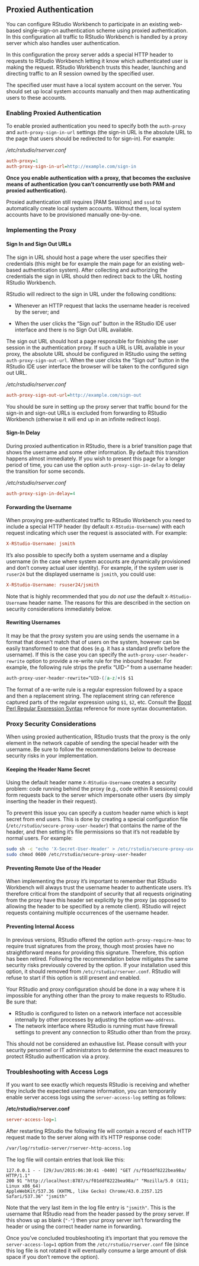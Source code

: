 ## Proxied Authentication {.pro-header}

You can configure RStudio Workbench to participate in an existing web-based single-sign-on authentication scheme using proxied authentication. In this configuration all traffic to RStudio Workbench is handled by a proxy server which also handles user authentication. 

In this configuration the proxy server adds a special HTTP header to requests to RStudio Workbench letting it know which authenticated user is making the request. RStudio Workbench trusts this header, launching and directing traffic to an R session owned by the specified user.

The specified user must have a local system account on the server. You should set up local system accounts manually and then map authenticating users to these accounts.

### Enabling Proxied Authentication

To enable proxied authentication you need to specify both the `auth-proxy` and `auth-proxy-sign-in-url` settings (the sign-in URL is the absolute URL to the page that users should be redirected to for sign-in). For example:

*/etc/rstudio/rserver.conf*

```ini
auth-proxy=1
auth-proxy-sign-in-url=http://example.com/sign-in
```

**Once you enable authentication with a proxy, that becomes the exclusive means of authentication (you can't concurrently use both PAM and proxied authentication).**

::: {.callout-important}
Proxied authentication still requires [PAM Sessions] and `sssd` to automatically create local system accounts. Without them, local system accounts have to be provisioned manually one-by-one.
:::


### Implementing the Proxy

#### Sign In and Sign Out URLs

The sign in URL should host a page where the user specifies their credentials (this might be for example the main page for an existing web-based authentication system). After collecting and authorizing the credentials the sign in URL should then redirect back to the URL hosting RStudio Workbench.

RStudio will redirect to the sign in URL under the following conditions:

- Whenever an HTTP request that lacks the username header is received by the server; and

- When the user clicks the "Sign out" button in the RStudio IDE user interface and there is no Sign Out URL available.

The sign out URL should host a page responsible for finishing the user session in the authentication proxy. If such a URL is URL available in your proxy, the absolute URL should be configured in RStudio using the setting `auth-proxy-sign-out-url`. When the user clicks the "Sign out" button in the RStudio IDE user interface the browser will be taken to the configured sign out URL.

*/etc/rstudio/rserver.conf*

```ini
auth-proxy-sign-out-url=http://example.com/sign-out
```

You should be sure in setting up the proxy server that traffic bound for the sign-in and sign-out URLs is excluded from forwarding to RStudio Workbench (otherwise it will end up in an infinite redirect loop).

#### Sign-In Delay

During proxied authentication in RStudio, there is a brief transition page that shows the username and some other information. By default this transition happens almost immediately. If you wish to present this page for a longer period of time, you can use the option `auth-proxy-sign-in-delay` to delay the transition for some seconds.

*/etc/rstudio/rserver.conf*

```ini
auth-proxy-sign-in-delay=4
```

#### Forwarding the Username

When proxying pre-authenticated traffic to RStudio Workbench you need to include a special HTTP header (by default `X-RStudio-Username`) with each request indicating which user the request is associated with. For example:

```ini
X-RStudio-Username: jsmith
```

It's also possible to specify both a system username and a display username (in the case where system accounts are dynamically provisioned and don't convey actual user identity). For example, if the system user is `ruser24` but the displayed username is `jsmith`, you could use:

```ini
X-RStudio-Username: rsuser24/jsmith
```

Note that is highly recommended that you *do not use* the default `X-RStudio-Username` header name. The reasons for this are described in the section on security considerations immediately below.

#### Rewriting Usernames

It may be that the proxy system you are using sends the username in a format that doesn't match that of users on the system, however can be easily transformed to one that does (e.g. it has a standard prefix before the username). If this is the case you can specify the `auth-proxy-user-header-rewrite` option to provide a re-write rule for the inbound header. For example, the following rule strips the prefix "UID-" from a username header:

```markdown
auth-proxy-user-header-rewrite=^UID-([a-z]+)$ $1
```

The format of a re-write rule is a regular expression followed by a space and then a replacement string. The replacement string can reference captured parts of the regular expression using `$1`, `$2`, etc. Consult the [Boost Perl Regular Expression Syntax](https://www.boost.org/doc/libs/1_64_0/libs/regex/doc/html/boost_regex/syntax/perl_syntax.html) reference for more syntax documentation.

### Proxy Security Considerations

When using proxied authentication, RStudio trusts that the proxy is the only element in the network capable of sending the special header with the username. Be sure to follow the recommendations below to decrease security risks in your implementation.


#### Keeping the Header Name Secret

Using the default header name `X-RStudio-Username` creates a security problem: code running behind the proxy (e.g., code within R sessions) could form requests back to the server which impersonate other users (by simply inserting the header in their request).

To prevent this issue you can specify a custom header name which is kept secret from end users. This is done by creating a special configuration file (`/etc/rstudio/secure-proxy-user-header`) that contains the name of the header, and then setting it's file permissions so that it's not readable by normal users. For example:

```bash
sudo sh -c "echo 'X-Secret-User-Header' > /etc/rstudio/secure-proxy-user-header"
sudo chmod 0600 /etc/rstudio/secure-proxy-user-header
```

#### Preventing Remote Use of the Header

When implementing the proxy it's important to remember that RStudio Workbench will always trust the username header to authenticate users. It's therefore critical from the standpoint of security that all requests originating from the proxy have this header set explicitly by the proxy (as opposed to allowing the header to be specified by a remote client). RStudio will reject requests containing multiple occurrences of the username header.

#### Preventing Internal Access

::: {.callout-note}
In previous versions, RStudio offered the option `auth-proxy-require-hmac` to require trust signatures from the proxy, though most proxies have no straightforward means for providing this signature. Therefore, this option has been retired. Following the recommendation below mitigates the same security risks previously covered by the option. If your installation used this option, it should removed from `/etc/rstudio/rserver.conf`. RStudio will refuse to start if this option is still present and enabled.
:::


Your RStudio and proxy configuration should be done in a way where it is impossible for anything other than the proxy to make requests to RStudio. Be sure that:

- RStudio is configured to listen on a network interface not accessible internally by other processes by adjusting the option `www-address`.
- The network interface where RStudio is running must have firewall settings to prevent any connection to RStudio other than from the proxy.

::: {.callout-important}
This should not be considered an exhaustive list. Please consult with your security personnel or IT administrators to determine the exact measures to protect RStudio authentication via a proxy.
:::

### Troubleshooting with Access Logs

If you want to see exactly which requests RStudio is receiving and whether they include the expected username information, you can temporarily enable server access logs using the `server-access-log` setting as follows:

**/etc/rstudio/rserver.conf**

```ini
server-access-log=1
```

After restarting RStudio the following file will contain a record of each HTTP request made to the server along with it's HTTP response code:

```bash
/var/log/rstudio-server/rserver-http-access.log
```

The log file will contain entries that look like this:

```
127.0.0.1 - - [29/Jun/2015:06:30:41 -0400] "GET /s/f01ddf8222bea98a/ HTTP/1.1"
200 91 "http://localhost:8787/s/f01ddf8222bea98a/" "Mozilla/5.0 (X11; Linux x86_64)
AppleWebKit/537.36 (KHTML, like Gecko) Chrome/43.0.2357.125 Safari/537.36" "jsmith"
```

Note that the very last item in the log file entry is `"jsmith"`. This is the username that RStudio read from the header passed by the proxy server. If this shows up as blank (`"-"`) then your proxy server isn't forwarding the header or using the correct header name in forwarding.

::: {.callout-important}
Once you've concluded troubleshooting it's important that you remove the `server-access-log=1` option from the `/etc/rstudio/rserver.conf` file (since this log file is not rotated it will eventually consume a large amount of disk space if you don't remove the option).
:::

